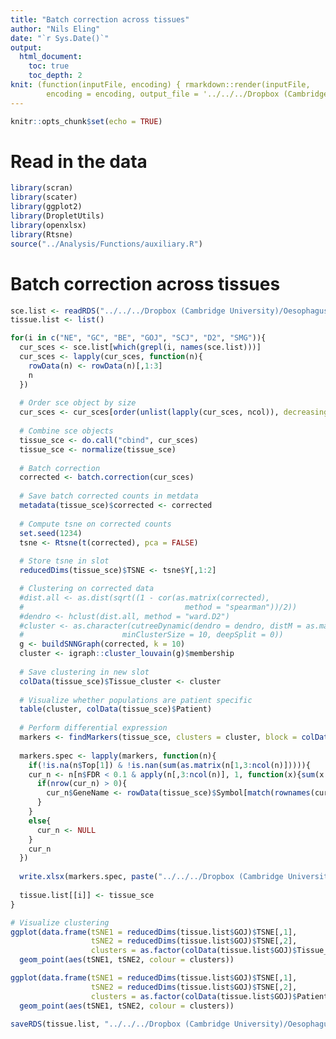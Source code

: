 ```yaml
---
title: "Batch correction across tissues"
author: "Nils Eling"
date: "`r Sys.Date()`"
output: 
  html_document:
    toc: true
    toc_depth: 2
knit: (function(inputFile, encoding) { rmarkdown::render(inputFile, 
        encoding = encoding, output_file = '../../../Dropbox (Cambridge University)/Oesophagus_single_cell/Results/Reports/Tissue_correction.html') })
---
```


```r
knitr::opts_chunk$set(echo = TRUE)
```

# Read in the data

```r
library(scran)
library(scater)
library(ggplot2)
library(DropletUtils)
library(openxlsx)
library(Rtsne)
source("../Analysis/Functions/auxiliary.R")
```

# Batch correction across tissues

```r
sce.list <- readRDS("../../../Dropbox (Cambridge University)/Oesophagus_single_cell/High_quality_sce.rds")
tissue.list <- list()

for(i in c("NE", "GC", "BE", "GOJ", "SCJ", "D2", "SMG")){
  cur_sces <- sce.list[which(grepl(i, names(sce.list)))]
  cur_sces <- lapply(cur_sces, function(n){
    rowData(n) <- rowData(n)[,1:3]
    n
  })
  
  # Order sce object by size
  cur_sces <- cur_sces[order(unlist(lapply(cur_sces, ncol)), decreasing = TRUE)]
  
  # Combine sce objects
  tissue_sce <- do.call("cbind", cur_sces)
  tissue_sce <- normalize(tissue_sce)
  
  # Batch correction
  corrected <- batch.correction(cur_sces)
  
  # Save batch corrected counts in metdata
  metadata(tissue_sce)$corrected <- corrected
  
  # Compute tsne on corrected counts
  set.seed(1234)
  tsne <- Rtsne(t(corrected), pca = FALSE)
  
  # Store tsne in slot
  reducedDims(tissue_sce)$TSNE <- tsne$Y[,1:2]

  # Clustering on corrected data
  #dist.all <- as.dist(sqrt((1 - cor(as.matrix(corrected), 
  #                                    method = "spearman"))/2))
  #dendro <- hclust(dist.all, method = "ward.D2")
  #cluster <- as.character(cutreeDynamic(dendro = dendro, distM = as.matrix(dist.all), 
  #                      minClusterSize = 10, deepSplit = 0))
  g <- buildSNNGraph(corrected, k = 10)
  cluster <- igraph::cluster_louvain(g)$membership
  
  # Save clustering in new slot
  colData(tissue_sce)$Tissue_cluster <- cluster
  
  # Visualize whether populations are patient specific 
  table(cluster, colData(tissue_sce)$Patient)
  
  # Perform differential expression
  markers <- findMarkers(tissue_sce, clusters = cluster, block = colData(tissue_sce)$Patient)
  
  markers.spec <- lapply(markers, function(n){
    if(!is.na(n$Top[1]) & !is.nan(sum(as.matrix(n[1,3:ncol(n)])))){
    cur_n <- n[n$FDR < 0.1 & apply(n[,3:ncol(n)], 1, function(x){sum(x > 0)}) == ncol(n) - 2,]
      if(nrow(cur_n) > 0){
        cur_n$GeneName <- rowData(tissue_sce)$Symbol[match(rownames(cur_n), rowData(tissue_sce)$ID)]
      }
    }
    else{
      cur_n <- NULL
    }
    cur_n
  })
  
  write.xlsx(markers.spec, paste("../../../Dropbox (Cambridge University)/Oesophagus_single_cell/Results/Marker_genes/Tissues/", i, "/Marker_genes.xlsx", sep = ""))
  
  tissue.list[[i]] <- tissue_sce
}

# Visualize clustering
ggplot(data.frame(tSNE1 = reducedDims(tissue.list$GOJ)$TSNE[,1],
                  tSNE2 = reducedDims(tissue.list$GOJ)$TSNE[,2],
                  clusters = as.factor(colData(tissue.list$GOJ)$Tissue_cluster))) +
  geom_point(aes(tSNE1, tSNE2, colour = clusters))

ggplot(data.frame(tSNE1 = reducedDims(tissue.list$GOJ)$TSNE[,1],
                  tSNE2 = reducedDims(tissue.list$GOJ)$TSNE[,2],
                  clusters = as.factor(colData(tissue.list$GOJ)$Patient))) +
  geom_point(aes(tSNE1, tSNE2, colour = clusters))

saveRDS(tissue.list, "../../../Dropbox (Cambridge University)/Oesophagus_single_cell/Tissue_sce.rds")
```

